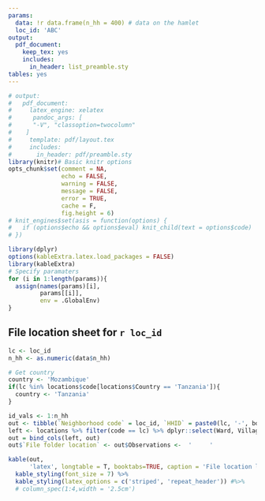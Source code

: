 ```yaml
---
params:
  data: !r data.frame(n_hh = 400) # data on the hamlet
  loc_id: 'ABC'
output:
  pdf_document:
    keep_tex: yes
    includes:
      in_header: list_preamble.sty
tables: yes
---
```


```r
# output: 
#   pdf_document:
#     latex_engine: xelatex
#      pandoc_args: [
#      "-V", "classoption=twocolumn"
#    ]
#     template: pdf/layout.tex
#     includes:
#       in_header: pdf/preamble.sty
library(knitr)# Basic knitr options
opts_chunk$set(comment = NA, 
               echo = FALSE, 
               warning = FALSE, 
               message = FALSE, 
               error = TRUE, 
               cache = F,
               fig.height = 6)
# knit_engines$set(asis = function(options) {
#   if (options$echo && options$eval) knit_child(text = options$code)
# })
```


```r
library(dplyr)
options(kableExtra.latex.load_packages = FALSE)
library(kableExtra)
# Specify paramaters
for (i in 1:length(params)){
  assign(names(params)[i],
         params[[i]],
         env = .GlobalEnv)
}
```

## File location sheet for `r loc_id`

\newpage

```r
lc <- loc_id
n_hh <- as.numeric(data$n_hh)

# Get country
country <- 'Mozambique'
if(lc %in% locations$code[locations$Country == 'Tanzania']){
  country <- 'Tanzania'
}

```


```r
id_vals <- 1:n_hh
out <- tibble(`Neighborhood code` = loc_id, `HHID` = paste0(lc, '-', bohemia::add_zero(id_vals, n = 3))) 
left <- locations %>% filter(code == lc) %>% dplyr::select(Ward, Village, Hamlet)
out = bind_cols(left, out)
out$`File folder location` <- out$Observations <-  '     '
```

```r
kable(out,
      'latex', longtable = T, booktabs=TRUE, caption = 'File location list')  %>%   
  kable_styling(font_size = 7) %>% 
  kable_styling(latex_options = c('striped', 'repeat_header')) #%>% 
  # column_spec(1:4,width = '2.5cm')
```
